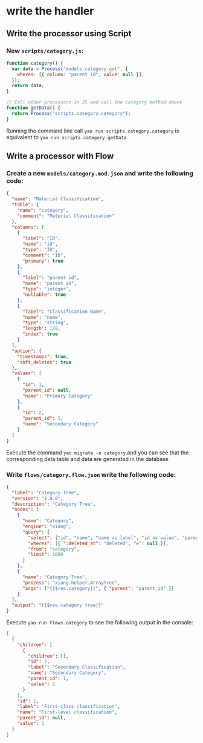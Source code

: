 # write the handler

## Write the processor using Script

### New `scripts/category.js`:

```javascript
function category() {
  var data = Process("models.category.get", {
    wheres: [{ column: "parent_id", value: null }],
  });
  return data;
}

// Call other processors in JS and call the category method above
function getData() {
  return Process("scripts.category.category");
}
```

Running the command line call `yao run scripts.category.category` is equivalent to `yao run scripts.category.getData`

## Write a processor with Flow

### Create a new `models/category.mod.json` and write the following code:

<Detail title="View source code">

```json
{
  "name": "Material Classification",
  "table": {
    "name": "category",
    "comment": "Material Classification"
  },
  "columns": [
    {
      "label": "ID",
      "name": "id",
      "type": "ID",
      "comment": "ID",
      "primary": true
    },
    {
      "label": "parent id",
      "name": "parent_id",
      "type": "integer",
      "nullable": true
    },
    {
      "label": "Classification Name",
      "name": "name",
      "type": "string",
      "length": 128,
      "index": true
    }
  ],
  "option": {
    "timestamps": true,
    "soft_deletes": true
  },
  "values": [
    {
      "id": 1,
      "parent_id": null,
      "name": "Primary Category"
    },
    {
      "id": 2,
      "parent_id": 1,
      "name": "Secondary Category"
    }
  ]
}
```

</Detail>

Execute the command `yao migrate -n category` and you can see that the corresponding data table and data are generated in the database

### Write `flows/category.flow.json` write the following code:

```json
{
  "label": "Category Tree",
  "version": "1.0.0",
  "description": "Category Tree",
  "nodes": [
    {
      "name": "Category",
      "engine": "xiang",
      "query": {
        "select": ["id", "name", "name as label", "id as value", "parent_id"],
        "wheres": [{ ":deleted_at": "deleted", "=": null }],
        "from": "category",
        "limit": 1000
      }
    },
    {
      "name": "Category Tree",
      "process": "xiang.helper.ArrayTree",
      "args": ["{{$res.category}}", { "parent": "parent_id" }]
    }
  ],
  "output": "{{$res.category tree}}"
}
```

Execute `yao run flows.category` to see the following output in the console:

```json
[
  {
    "children": [
      {
        "children": [],
        "id": 2,
        "label": "Secondary Classification",
        "name": "Secondary Category",
        "parent_id": 1,
        "value": 2
      }
    ],
    "id": 1,
    "label": "First-class classification",
    "name": "First-level classification",
    "parent_id": null,
    "value": 1
  }
]
```

<Div style={{ display: "flex", justifyContent: "right" }}>

  <Link type="next" title="Data Model Association" link="Advanced Features/Data Model Association"></Link>
</Div>
